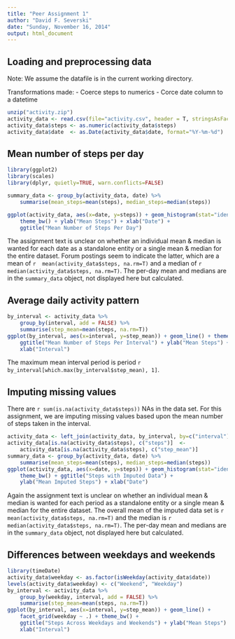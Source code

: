 ```yaml
---
title: "Peer Assignment 1"
author: "David F. Severski"
date: "Sunday, November 16, 2014"
output: html_document
---
```


## Loading and preprocessing data

Note: We assume the datafile is in the current working directory.

Transformations made:
- Coerce steps to numerics
- Corce date column to a datetime

```r
unzip("activity.zip")
activity_data <- read.csv(file="activity.csv", header = T, stringsAsFactors=F)
activity_data$steps <- as.numeric(activity_data$steps)
activity_data$date  <- as.Date(activity_data$date, format="%Y-%m-%d")
```

## Mean number of steps per day

```r
library(ggplot2)
library(scales)
library(dplyr, quietly=TRUE, warn.conflicts=FALSE)

summary_data <- group_by(activity_data, date) %>%
    summarise(mean_steps=mean(steps), median_steps=median(steps))

ggplot(activity_data, aes(x=date, y=steps)) + geom_histogram(stat="identity") + 
    theme_bw() + ylab("Mean Steps") + xlab("Date") + 
    ggtitle("Mean Number of Steps Per Day")

```

The assignment text is unclear on whether an individual mean & median is wanted 
for each date as a standalone entity or a single mean & median for the entire 
dataset. Forum postings seem to indicate the latter, which are a mean of `r 
mean(activity_data$steps, na.rm=T)` and a median of 
`r median(activity_data$steps, na.rm=T)`. The per-day mean and medians are in 
the `summary_data` object, not displayed here but 
calculated.


## Average daily activity pattern
```r
by_interval <- activity_data %>% 
    group_by(interval, add = FALSE) %>% 
    summarise(step_mean=mean(steps, na.rm=T))
ggplot(by_interval, aes(x=interval, y=step_mean)) + geom_line() + theme_bw() +
    ggtitle("Mean Number of Steps Per Interval") + ylab("Mean Steps") + 
    xlab("Interval") 

```

The maximum mean interval period is period 
`r by_interval[which.max(by_interval$step_mean), 1]`.

## Imputing missing values
There are `r sum(is.na(activity_data$steps))` NAs in the data set. For this 
assignment, we are imputing missing values based upon the mean number of steps 
taken in the interval.
```r
activity_data <- left_join(activity_data, by_interval, by=c("interval"))
activity_data[is.na(activity_data$steps), c("steps")]  <- 
    activity_data[is.na(activity_data$steps), c("step_mean")]
summary_data <- group_by(activity_data, date) %>% 
    summarise(mean_steps=mean(steps), median_steps=median(steps))
ggplot(activity_data, aes(x=date, y=steps)) + geom_histogram(stat="identity") +
    theme_bw() + ggtitle("Steps with Imputed Data") + 
    ylab("Mean Imputed Steps") + xlab("Date")

```


Again the assignment text is unclear on whether an individual mean & median is 
wanted for each period as a standalone entity or a single mean & median for the 
entire dataset. The overall mean of the imputed data set is `r 
mean(activity_data$steps, na.rm=T)` and the median is 
`r median(activity_data$steps, na.rm=T)`. The per-day mean and medians are in 
the `summary_data` object, not displayed here but 
calculated.

## Differences between weekdays and weekends
```r
library(timeDate)
activity_data$weekday <- as.factor(isWeekday(activity_data$date))
levels(activity_data$weekday) <- c("Weekend", "Weekday")
by_interval <- activity_data %>% 
    group_by(weekday, interval, add = FALSE) %>% 
    summarise(step_mean=mean(steps, na.rm=T))
ggplot(by_interval, aes(x=interval, y=step_mean)) + geom_line() + 
    facet_grid(weekday ~ .) + theme_bw() + 
    ggtitle("Steps Across Weekdays and Weekends") + ylab("Mean Steps") + 
    xlab("Interval")

```